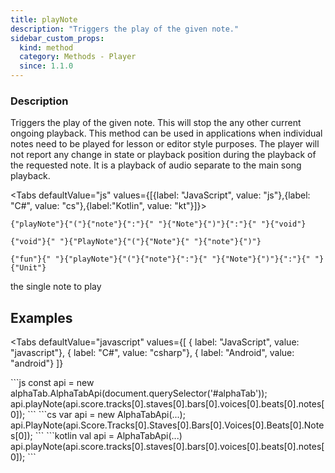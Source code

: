 ```yaml
---
title: playNote
description: "Triggers the play of the given note."
sidebar_custom_props:
  kind: method
  category: Methods - Player
  since: 1.1.0
---
```



<SinceBadge since="1.1.0" />

### Description
Triggers the play of the given note. This will stop the any other current ongoing playback.
This method can be used in applications when individual notes need to be played for lesson or editor style purposes.
The player will not report any change in state or playback position during the playback of the requested note.
It is a playback of audio separate to the main song playback.

<Tabs defaultValue="js" values={[{label: "JavaScript", value: "js"},{label: "C#", value: "cs"},{label:"Kotlin", value: "kt"}]}>
<TabItem value="js">
<div className="codeBlockContainer"><div className="codeBlockContent"><pre className="codeBlock"><code className="codeBlockLines" style={{"color":"#393A34","backgroundColor":"#f6f8fa"}}><span style={{"color":"#36acaa"}}>{"playNote"}</span><span style={{"color":"#393A34"}}>{"("}</span><span style={{"color":"#36acaa"}}>{"note"}</span><span style={{"color":"#393A34"}}>{":"}</span><span style={{"color":"#393A34","backgroundColor":"#f6f8fa"}}>{" "}</span><Link style={{"color":"#36acaa"}} to={"/docs/reference/types/model/note"}>{"Note"}</Link><span style={{"color":"#393A34"}}>{")"}</span><span style={{"color":"#393A34"}}>{":"}</span><span style={{"color":"#393A34","backgroundColor":"#f6f8fa"}}>{" "}</span><span style={{"color":"#36acaa"}}>{"void"}</span></code></pre></div></div>
</TabItem>
<TabItem value="cs">
<div className="codeBlockContainer"><div className="codeBlockContent"><pre className="codeBlock"><code className="codeBlockLines" style={{"color":"#393A34","backgroundColor":"#f6f8fa"}}><span style={{"color":"#00009f"}}>{"void"}</span><span style={{"color":"#393A34","backgroundColor":"#f6f8fa"}}>{" "}</span><span style={{"color":"#36acaa"}}>{"PlayNote"}</span><span style={{"color":"#393A34"}}>{"("}</span><Link style={{"color":"#36acaa"}} to={"/docs/reference/types/model/note"}>{"Note"}</Link><span style={{"color":"#393A34","backgroundColor":"#f6f8fa"}}>{" "}</span><span style={{"color":"#36acaa"}}>{"note"}</span><span style={{"color":"#393A34"}}>{")"}</span></code></pre></div></div>
</TabItem>
<TabItem value="kt">
<div className="codeBlockContainer"><div className="codeBlockContent"><pre className="codeBlock"><code className="codeBlockLines" style={{"color":"#393A34","backgroundColor":"#f6f8fa"}}><span style={{"color":"#36acaa"}}>{"fun"}</span><span style={{"color":"#393A34","backgroundColor":"#f6f8fa"}}>{" "}</span><span style={{"color":"#36acaa"}}>{"playNote"}</span><span style={{"color":"#393A34"}}>{"("}</span><span style={{"color":"#36acaa"}}>{"note"}</span><span style={{"color":"#393A34"}}>{":"}</span><span style={{"color":"#393A34","backgroundColor":"#f6f8fa"}}>{" "}</span><Link style={{"color":"#36acaa"}} to={"/docs/reference/types/model/note"}>{"Note"}</Link><span style={{"color":"#393A34"}}>{")"}</span><span style={{"color":"#393A34"}}>{":"}</span><span style={{"color":"#393A34","backgroundColor":"#f6f8fa"}}>{" "}</span><span style={{"color":"#36acaa"}}>{"Unit"}</span></code></pre></div></div>
</TabItem>
</Tabs>


<ParameterTable>
    <ParameterRow platform="all" name="note">
        the single note to play
    </ParameterRow>
</ParameterTable>


## Examples

<Tabs
    defaultValue="javascript"
    values={[
      { label: "JavaScript", value: "javascript"},
      { label: "C#", value: "csharp"},
      { label: "Android", value: "android"}
    ]}
>
<TabItem value="javascript">
```js
const api = new alphaTab.AlphaTabApi(document.querySelector('#alphaTab'));
api.playNote(api.score.tracks[0].staves[0].bars[0].voices[0].beats[0].notes[0]);
```
</TabItem>
<TabItem value="csharp">
```cs
var api = new AlphaTabApi<MyControl>(...);
api.PlayNote(api.Score.Tracks[0].Staves[0].Bars[0].Voices[0].Beats[0].Notes[0]);
```
</TabItem>
<TabItem value="android">
```kotlin
val api = AlphaTabApi<MyControl>(...)
api.playNote(api.score.tracks[0].staves[0].bars[0].voices[0].beats[0].notes[0]);
```
</TabItem>
</Tabs>
